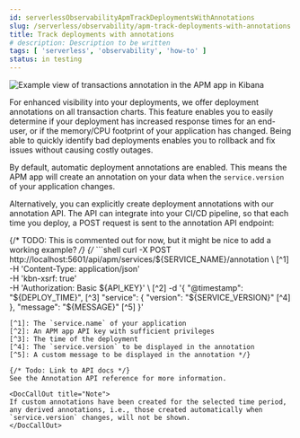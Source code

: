```yaml
---
id: serverlessObservabilityApmTrackDeploymentsWithAnnotations
slug: /serverless/observability/apm-track-deployments-with-annotations
title: Track deployments with annotations
# description: Description to be written
tags: [ 'serverless', 'observability', 'how-to' ]
status: in testing
---
```



<Testing />

![Example view of transactions annotation in the APM app in Kibana](images/annotations/apm-transaction-annotation.png)

For enhanced visibility into your deployments, we offer deployment annotations on all transaction charts.
This feature enables you to easily determine if your deployment has increased response times for an end-user,
or if the memory/CPU footprint of your application has changed.
Being able to quickly identify bad deployments enables you to rollback and fix issues without causing costly outages.

By default, automatic deployment annotations are enabled.
This means the APM app will create an annotation on your data when the `service.version` of your application changes.

Alternatively, you can explicitly create deployment annotations with our annotation API.
The API can integrate into your CI/CD pipeline,
so that each time you deploy, a POST request is sent to the annotation API endpoint:

{/* TODO: This is commented out for now, but it might be nice to add a working example? */}
{/* ```shell
curl -X POST \
  http://localhost:5601/api/apm/services/${SERVICE_NAME}/annotation \  [^1]
-H 'Content-Type: application/json' \
-H 'kbn-xsrf: true' \
-H 'Authorization: Basic ${API_KEY}' \  [^2]
-d '{
      "@timestamp": "${DEPLOY_TIME}",  [^3]
      "service": {
        "version": "${SERVICE_VERSION}"  [^4]
      },
      "message": "${MESSAGE}"  [^5]
    }'
```
[^1]: The `service.name` of your application
[^2]: An APM app API key with sufficient privileges
[^3]: The time of the deployment
[^4]: The `service.version` to be displayed in the annotation
[^5]: A custom message to be displayed in the annotation */}

{/* Todo: Link to API docs */}
See the Annotation API reference for more information.

<DocCallOut title="Note">
If custom annotations have been created for the selected time period, any derived annotations, i.e., those created automatically when `service.version` changes, will not be shown.
</DocCallOut>
